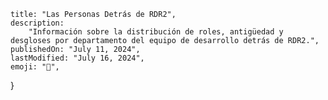 
	title: "Las Personas Detrás de RDR2",
	description:
		"Información sobre la distribución de roles, antigüedad y desgloses por departamento del equipo de desarrollo detrás de RDR2.",
	publishedOn: "July 11, 2024",
	lastModified: "July 16, 2024",
	emoji: "🐎",
}

<ArticleHeader title={metadata.title} date={metadata.publishedOn} />

